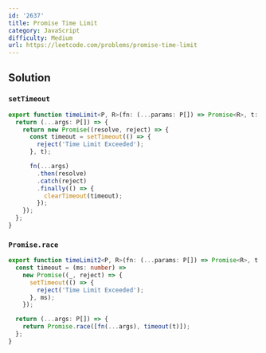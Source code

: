 ```yaml
---
id: '2637'
title: Promise Time Limit
category: JavaScript
difficulty: Medium
url: https://leetcode.com/problems/promise-time-limit
---
```


## Solution

### `setTimeout`

```typescript filename="solution.ts" copy
export function timeLimit<P, R>(fn: (...params: P[]) => Promise<R>, t: number) {
  return (...args: P[]) => {
    return new Promise((resolve, reject) => {
      const timeout = setTimeout(() => {
        reject('Time Limit Exceeded');
      }, t);

      fn(...args)
        .then(resolve)
        .catch(reject)
        .finally(() => {
          clearTimeout(timeout);
        });
    });
  };
}
```

### `Promise.race`

```typescript filename="solution.ts" copy
export function timeLimit2<P, R>(fn: (...params: P[]) => Promise<R>, t: number) {
  const timeout = (ms: number) =>
    new Promise((_, reject) => {
      setTimeout(() => {
        reject('Time Limit Exceeded');
      }, ms);
    });

  return (...args: P[]) => {
    return Promise.race([fn(...args), timeout(t)]);
  };
}
```
